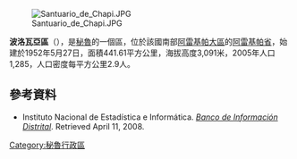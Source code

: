 [[Image:Santuario_de_Chapi.JPG|right]]

'''波洛瓦亞區'''（{{lang-es|Distrito de Polobaya}}），是[[秘魯|秘魯]]的一個區，位於該國南部[[阿雷基帕大區|阿雷基帕大區]]的[[阿雷基帕省|阿雷基帕省]]，始建於1952年5月27日，面積441.61平方公里，海拔高度3,091米，2005年人口1,285，人口密度每平方公里2.9人。

==參考資料==
*{{es icon}} Instituto Nacional de Estadística e Informática. ''[https://web.archive.org/web/20080423164200/http://desa.inei.gob.pe/mapas/bid/ Banco de Información Distrital]''. Retrieved April 11, 2008.

{{coord|16|33|54|S|71|22|08|W|type:adm3rd_source:kolossus-itwiki|display=title}}

{{Peru-geo-stub}}
[[Category:秘魯行政區|Category:秘魯行政區]]